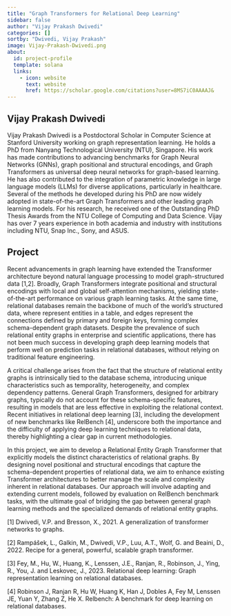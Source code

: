 ```yaml
---
title: "Graph Transformers for Relational Deep Learning"
sidebar: false
author: "Vijay Prakash Dwivedi"
categories: []
sortby: "Dwivedi, Vijay Prakash"
image: Vijay-Prakash-Dwivedi.png
about:
  id: project-profile
  template: solana
  links:
    - icon: website
      text: website
      href: https://scholar.google.com/citations?user=8MS7iC0AAAAJ&
---
```


## Vijay Prakash Dwivedi

Vijay Prakash Dwivedi is a Postdoctoral Scholar in Computer Science at Stanford University working on graph representation learning. 
He holds a PhD from Nanyang Technological University (NTU), Singapore. 
His work has made contributions to advancing benchmarks for Graph Neural Networks (GNNs), graph positional and structural encodings, and Graph Transformers as universal deep neural networks for graph-based learning. 
He has also contributed to the integration of parametric knowledge in large language models (LLMs) for diverse applications, particularly in healthcare. 
Several of the methods he developed during his PhD are now widely adopted in state-of-the-art Graph Transformers and other leading graph learning models. 
For his research, he received one of the Outstanding PhD Thesis Awards from the NTU College of Computing and Data Science. 
Vijay has over 7 years experience in both academia and industry with institutions including NTU, Snap Inc., Sony, and ASUS.


## Project

Recent advancements in graph learning have extended the Transformer architecture beyond natural language processing to model graph-structured data [1,2]. 
Broadly, Graph Transformers integrate positional and structural encodings with local and global self-attention mechanisms, yielding state-of-the-art performance on various graph learning tasks. 
At the same time, relational databases remain the backbone of much of the world’s structured data, where represent entities in a table, and edges represent the connections defined by primary and foreign keys, forming complex schema-dependent graph datasets. 
Despite the prevalence of such relational entity graphs in enterprise and scientific applications, there has not been much success in developing graph deep learning models that perform well on prediction tasks in relational databases, without relying on traditional feature engineering.
 
A critical challenge arises from the fact that the structure of relational entity graphs is intrinsically tied to the database schema, introducing unique characteristics such as temporality, heterogeneity, and complex dependency patterns. 
General Graph Transformers, designed for arbitrary graphs, typically do not account for these schema-specific features, resulting in models that are less effective in exploiting the relational context. 
Recent initiatives in relational deep learning [3], including the development of new benchmarks like RelBench [4], underscore both the importance and the difficulty of applying deep learning techniques to relational data, thereby highlighting a clear gap in current methodologies.
 
In this project, we aim to develop a Relational Entity Graph Transformer that explicitly models the distinct characteristics of relational graphs. 
By designing novel positional and structural encodings that capture the schema-dependent properties of relational data, we aim to enhance existing Transformer architectures to better manage the scale and complexity inherent in relational databases. 
Our approach will involve adapting and extending current models, followed by evaluation on RelBench benchmark tasks, with the ultimate goal of bridging the gap between general graph learning methods and the specialized demands of relational entity graphs.
 
[1] Dwivedi, V.P. and Bresson, X., 2021. A generalization of transformer networks to graphs. 

[2] Rampášek, L., Galkin, M., Dwivedi, V.P., Luu, A.T., Wolf, G. and Beaini, D., 2022. Recipe for a general, powerful, scalable graph transformer.

[3] Fey, M., Hu, W., Huang, K., Lenssen, J.E., Ranjan, R., Robinson, J., Ying, R., You, J. and Leskovec, J., 2023. Relational deep learning: Graph representation learning on relational databases.

[4] Robinson J, Ranjan R, Hu W, Huang K, Han J, Dobles A, Fey M, Lenssen JE, Yuan Y, Zhang Z, He X. Relbench: A benchmark for deep learning on relational databases.